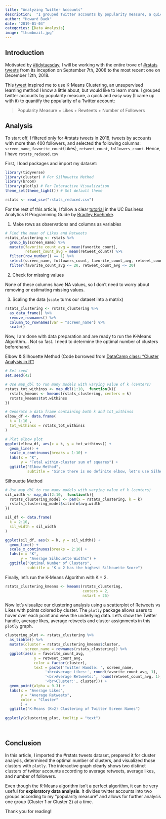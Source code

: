 ```yaml
---
title: "Analyzing Twitter Accounts"
description:  "I grouped Twitter accounts by popularity measure, a quick and easy way to quantify the popularity of a Twitter account"
author: "Howard Baek"
date: "2019-01-04"
categories: [Data Analysis]
image: "thumbnail.jpg"
---
```


## Introduction

Motivated by [#tidytuesday](https://github.com/rfordatascience/tidytuesday), I will be working with the entire trove of [#rstats tweets](https://github.com/rfordatascience/tidytuesday/tree/master/data/2019/2019-01-01) from its inception on September 7th, 2008 to the most recent one on December 12th, 2018.

This [tweet](https://twitter.com/robert_squared/status/1080526950245060608) inspired me to use K-Means Clustering, an unsupervised learning method I know a little about, but would like to learn more. I grouped twitter accounts by popularity measure, a quick and easy way (I came up with it) to quantify the popularity of a Twitter account:

> Popularity Measure = Likes + Rewteets + Number of Followers

## Analysis

To start off, I filtered only for #rstats tweets in 2018, tweets by accounts with more than 400 followers, and selected the following columns: `screen_name`, `favorite_count`(Likes), `retweet_count`, `followers_count`. Hence, I have `rstats_reduced.csv`

First, I load packages and import my dataset:

```r
library(tidyverse)
library(cluster) # For Silhouette Method
library(broom)
library(plotly) # For Interactive Visualization
theme_set(theme_light()) # Set default theme

rstats <- read_csv("rstats_reduced.csv")
```

For the rest of this article, I follow a clear [tutorial](https://uc-r.github.io/kmeans_clustering) in the UC Business Analytics R Programming Guide by [Bradley Boehmke](https://twitter.com/bradleyboehmke).

1.  Make rows as observations and columns as variables

```r
# Find the mean of Likes and Retweets
rstats_clustering <- rstats %>% 
  group_by(screen_name) %>% 
  mutate(favorite_count_avg = mean(favorite_count),
         retweet_count_avg = mean(retweet_count)) %>% 
  filter(row_number() == 1) %>% 
  select(screen_name, followers_count, favorite_count_avg, retweet_count_avg) %>% 
  filter(favorite_count_avg <= 20, retweet_count_avg <= 20)
```

2.  Check for missing values

None of these columns have NA values, so I don't need to worry about removing or estimating missing values.

3.  Scaling the data (`scale` turns our dataset into a matrix)

```r
rstats_clustering <- rstats_clustering %>% 
  as_data_frame() %>% 
  remove_rownames() %>% 
  column_to_rownames(var = "screen_name") %>% 
  scale()
```

Now, I am done with data preparation and are ready to run the K-Means Algorithm... Not so fast. I need to determine the optimal number of clusters beforehand.

Elbow & Silhouette Method (Code borrowed from [DataCamp class: "Cluster Analysis in R"](https://www.datacamp.com/courses/cluster-analysis-in-r))

```r
# Set seed
set.seed(42)

# Use map_dbl to run many models with varying value of k (centers)
rstats_tot_withinss <- map_dbl(1:10,  function(k){
  rstats_kmeans <- kmeans(rstats_clustering, centers = k)
  rstats_kmeans$tot.withinss
})

# Generate a data frame containing both k and tot_withinss
elbow_df <- data.frame(
  k = 1:10 ,
  tot_withinss = rstats_tot_withinss
)

# Plot elbow plot
ggplot(elbow_df, aes(x = k, y = tot_withinss)) +
  geom_line() +
  scale_x_continuous(breaks = 1:10) +
  labs(x = "K",
       y = "Total within-cluster sum of squares") +
  ggtitle("Elbow Method",
          subtitle = "Since there is no definite elbow, let's use Silhouette Method")
```

Silhouette Method

```r
# Use map_dbl to run many models with varying value of k (centers)
sil_width <- map_dbl(2:10,  function(k){
  rstats_clustering_model <- pam(x = rstats_clustering, k = k)
  rstats_clustering_model$silinfo$avg.width
})

sil_df <- data.frame(
  k = 2:10,
  sil_width = sil_width
)

ggplot(sil_df, aes(x = k, y = sil_width)) +
  geom_line() +
  scale_x_continuous(breaks = 2:10) +
  labs(x = "K",
       y = "Average Silhouette Widths") +
  ggtitle("Optimal Number of Clusters",
          subtitle = "K = 2 has the highest Silhouette Score")
```

Finally, let's run the K-Means Algorithm with K = 2.

```r
rstats_clustering_kmeans <- kmeans(rstats_clustering,
                                   centers = 2,
                                   nstart = 25)
```

Now let's visualize our clustering analysis using a scatterplot of Retweets vs Likes with points colored by cluster. The `plotly` package allows users to hover over each point and view the underlying data. Let's show the Twitter handle, average likes, average retweets and cluster assignments in this `plotly` graph.

```r
clustering_plot <- rstats_clustering %>% 
  as_tibble() %>% 
  mutate(cluster = rstats_clustering_kmeans$cluster,
         screen_name = rownames(rstats_clustering)) %>% 
  ggplot(aes(x = favorite_count_avg,
             y = retweet_count_avg,
             color = factor(cluster),
             text = paste('Twitter Handle: ', screen_name,
                  '<br>Average Likes:', round(favorite_count_avg, 1), 
                  '<br>Average Retweets:', round(retweet_count_avg, 1),
                  '<br>Cluster:', cluster))) +
  geom_point(alpha = 0.3) +
  labs(x = "Average Likes",
       y = "Average Retweets",
       color = "Cluster"
       ) +
  ggtitle("K-Means (K=2) Clustering of Twitter Screen Names")
  
ggplotly(clustering_plot, tooltip = "text")
```

<br>

## Conclusion

In this article, I imported the #rstats tweets dataset, prepared it for cluster analysis, determined the optimal number of clusters, and visualized those clusters with `plotly`. The interactive graph clearly shows two distinct clusters of twitter accounts according to average retweets, average likes, and number of followers.

Even though the K-Means algorithm isn't a perfect algorithm, it can be very useful for **exploratory data analysis**. It divides twitter accounts into two groups according to my "popularity measure" and allows for further analysis one group (Cluster 1 or Cluster 2) at a time.

Thank you for reading!
